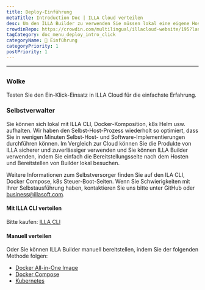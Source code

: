 ```yaml
---
title: Deploy-Einführung
metaTitle: Introduction Doc | ILLA Cloud verteilen
desc: Um den ILLA Builder zu verwenden Sie müssen lokal eine eigene Host-Umgebung einrichten oder ILLA Cloud benutzen, um den Build-Prozess zu überspringen und die ILLA-Produkte schnell zu nutzen.
crowdinRepo: https://crowdin.com/multilingual/illacloud-website/195?languages=de&filter=basic&value=0
tagCategory: doc_menu_deploy_intro_click
categoryName: 👋 Einführung
categoryPriority: 1
postPriority: 1
---
```


* * *

## <h2 hidden>Deploy-Einführung</h2>

### Wolke

Testen Sie den Ein-Klick-Einsatz in ILLA Cloud für die einfachste Erfahrung.

### Selbstverwalter

Sie können sich lokal mit ILLA CLI, Docker-Komposition, k8s Helm usw. aufhalten. Wir haben den Selbst-Host-Prozess wiederholt so optimiert, dass Sie in wenigen Minuten Selbst-Host- und Software-Implementierungen durchführen können. Im Vergleich zur Cloud können Sie die Produkte von ILLA sicherer und zuverlässiger verwenden und Sie können ILLA Builder verwenden, indem Sie einfach die Bereitstellungsseite nach dem Hosten und Bereitstellen von Builder lokal besuchen.

Weitere Informationen zum Selbstversorger finden Sie auf den ILA CLI, Docker Compose, k8s Steuer-Boot-Seiten.
Wenn Sie Schwierigkeiten mit Ihrer Selbstausführung haben, kontaktieren Sie uns bitte unter GitHub oder business@illasoft.com.

#### Mit ILLA CLI verteilen

Bitte kaufen: [ILLA CLI](https://www.illacloud.com/docs/illa-cli)

#### Manuell verteilen

Oder Sie können ILLA Builder manuell bereitstellen, indem Sie der folgenden Methode folgen:

-   [Docker All-in-One Image](https://github.com/illacloud/deploy-illa-manually/blob/main/docker/README.md)
-   [Docker Compose](https://github.com/illacloud/deploy-illa-manually/blob/main/docker-compose/README.md)
-   [Kubernetes](https://github.com/illacloud/Deploy-illa-manually/blob/main/kubernetes/README.md)
